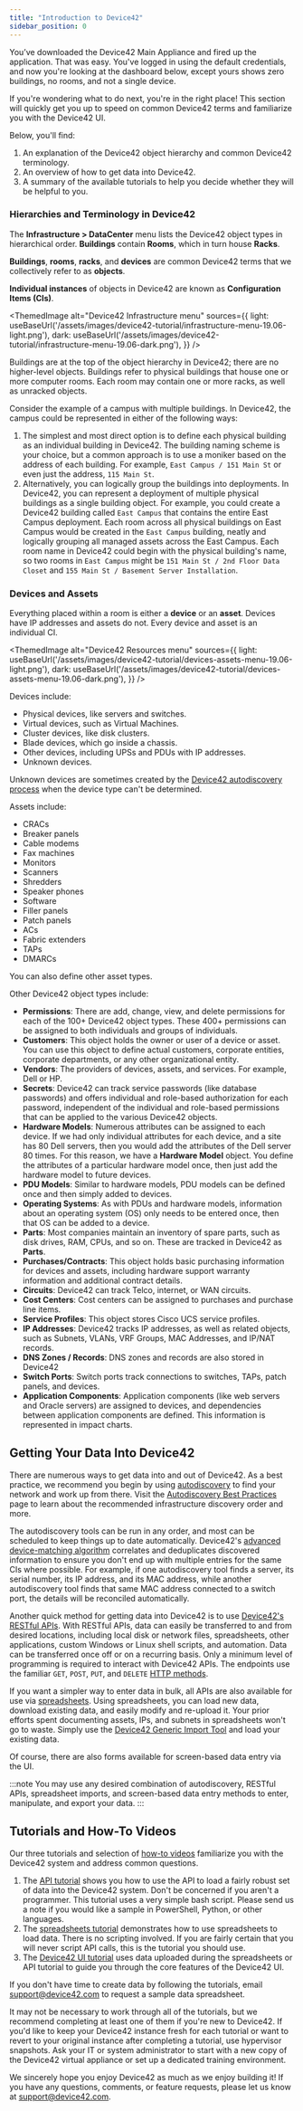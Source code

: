```yaml
---
title: "Introduction to Device42"
sidebar_position: 0
---
```



You’ve downloaded the Device42 Main Appliance and fired up the application. That was easy. You've logged in using the default credentials, and now you're looking at the dashboard below, except yours shows zero buildings, no rooms, and not a single device.

If you're wondering what to do next, you're in the right place! This section will quickly get you up to speed on common Device42 terms and familiarize you with the Device42 UI.

Below, you'll find:

1. An explanation of the Device42 object hierarchy and common Device42 terminology.
2. An overview of how to get data into Device42.
3. A summary of the available tutorials to help you decide whether they will be helpful to you.

### Hierarchies and Terminology in Device42

The **Infrastructure > DataCenter** menu lists the Device42 object types in hierarchical order. **Buildings** contain **Rooms**, which in turn house **Racks**.

**Buildings**, **rooms**, **racks**, and **devices** are common Device42 terms that we collectively refer to as **objects**.

**Individual instances** of objects in Device42 are known as **Configuration Items (CIs)**.

<ThemedImage
  alt="Device42 Infrastructure menu"
  sources={{
    light: useBaseUrl('/assets/images/device42-tutorial/infrastructure-menu-19.06-light.png'),
    dark: useBaseUrl('/assets/images/device42-tutorial/infrastructure-menu-19.06-dark.png'),
  }}
/>

Buildings are at the top of the object hierarchy in Device42; there are no higher-level objects. Buildings refer to physical buildings that house one or more computer rooms. Each room may contain one or more racks, as well as unracked objects.

Consider the example of a campus with multiple buildings. In Device42, the campus could be represented in either of the following ways:

1. The simplest and most direct option is to define each physical building as an individual building in Device42. The building naming scheme is your choice, but a common approach is to use a moniker based on the address of each building. For example, `East Campus / 151 Main St` or even just the address, `115 Main St`.
2. Alternatively, you can logically group the buildings into deployments. In Device42, you can represent a deployment of multiple physical buildings as a single building object. For example, you could create a Device42 building called `East Campus` that contains the entire East Campus deployment. Each room across all physical buildings on East Campus would be created in the `East Campus` building, neatly and logically grouping all managed assets across the East Campus. Each room name in Device42 could begin with the physical building's name, so two rooms in `East Campus` might be `151 Main St / 2nd Floor Data Closet` and `155 Main St / Basement Server Installation`.

### Devices and Assets

Everything placed within a room is either a **device** or an **asset**. Devices have IP addresses and assets do not. Every device and asset is an individual CI.

<ThemedImage
  alt="Device42 Resources menu"
  sources={{
    light: useBaseUrl('/assets/images/device42-tutorial/devices-assets-menu-19.06-light.png'),
    dark: useBaseUrl('/assets/images/device42-tutorial/devices-assets-menu-19.06-dark.png'),
  }}
/>

Devices include:

- Physical devices, like servers and switches.
- Virtual devices, such as Virtual Machines.
- Cluster devices, like disk clusters.
- Blade devices, which go inside a chassis.
- Other devices, including UPSs and PDUs with IP addresses.
- Unknown devices.

Unknown devices are sometimes created by the [Device42 autodiscovery process](/auto-discovery/index.mdx) when the device type can't be determined. 

Assets include:

- CRACs
- Breaker panels
- Cable modems
- Fax machines
- Monitors
- Scanners
- Shredders
- Speaker phones
- Software
- Filler panels
- Patch panels
- ACs
- Fabric extenders
- TAPs
- DMARCs

You can also define other asset types.

Other Device42 object types include:

- **Permissions**: There are add, change, view, and delete permissions for each of the 100+ Device42 object types. These 400+ permissions can be assigned to both individuals and groups of individuals.
- **Customers**: This object holds the owner or user of a device or asset. You can use this object to define actual customers, corporate entities, corporate departments, or any other organizational entity.
- **Vendors**: The providers of devices, assets, and services. For example, Dell or HP.
- **Secrets**: Device42 can track service passwords (like database passwords) and offers individual and role-based authorization for each password, independent of the individual and role-based permissions that can be applied to the various Device42 objects.
- **Hardware Models**: Numerous attributes can be assigned to each device. If we had only individual attributes for each device, and a site has 80 Dell servers, then you would add the attributes of the Dell server 80 times. For this reason, we have a **Hardware Model** object. You define the attributes of a particular hardware model once, then just add the hardware model to future devices.
- **PDU Models**: Similar to hardware models, PDU models can be defined once and then simply added to devices.
- **Operating Systems**: As with PDUs and hardware models, information about an operating system (OS) only needs to be entered once, then that OS can be added to a device.
- **Parts**: Most companies maintain an inventory of spare parts, such as disk drives, RAM, CPUs, and so on. These are tracked in Device42 as **Parts**.
- **Purchases/Contracts**: This object holds basic purchasing information for devices and assets, including hardware support warranty information and additional contract details.
- **Circuits**: Device42 can track Telco, internet, or WAN circuits.
- **Cost Centers**: Cost centers can be assigned to purchases and purchase line items.
- **Service Profiles**: This object stores Cisco UCS service profiles.
- **IP Addresses**: Device42 tracks IP addresses, as well as related objects, such as Subnets, VLANs, VRF Groups, MAC Addresses, and IP/NAT records.
- **DNS Zones / Records**: DNS zones and records are also stored in Device42
- **Switch Ports**: Switch ports track connections to switches, TAPs, patch panels, and devices.
- **Application Components**: Application components (like web servers and Oracle servers) are assigned to devices, and dependencies between application components are defined. This information is represented in impact charts.

## Getting Your Data Into Device42

There are numerous ways to get data into and out of Device42. As a best practice, we recommend you begin by using [autodiscovery](/getstarted/getting-started-with-auto-discovery.mdx) to find your network and work up from there. Visit the [Autodiscovery Best Practices](auto-discovery/autodisc-best-practices.mdx) page to learn about the recommended infrastructure discovery order and more.

The autodiscovery tools can be run in any order, and most can be scheduled to keep things up to date automatically. Device42's [advanced device-matching algorithm](https://support.device42.com/hc/en-us/en-us/articles/360009292494-Release-Summary-15-09-02) correlates and deduplicates discovered information to ensure you don't end up with multiple entries for the same CIs where possible. For example, if one autodiscovery tool finds a server, its serial number, its IP address, and its MAC address, while another autodiscovery tool finds that same MAC address connected to a switch port, the details will be reconciled automatically.

Another quick method for getting data into Device42 is to use [Device42's RESTful APIs](https://api.device42.com). With RESTful APIs, data can easily be transferred to and from desired locations, including local disk or network files, spreadsheets, other applications, custom Windows or Linux shell scripts, and automation. Data can be transferred once off or on a recurring basis. Only a minimum level of programming is required to interact with Device42 APIs. The endpoints use the familiar `GET`, `POST`, `PUT`, and `DELETE` [HTTP methods](https://blog.postman.com/what-are-http-methods/).

If you want a simpler way to enter data in bulk, all APIs are also available for use via [spreadsheets](/integration/imports/spreadsheet-imports-and-exports.mdx). Using spreadsheets, you can load new data, download existing data, and easily modify and re-upload it. Your prior efforts spent documenting assets, IPs, and subnets in spreadsheets won't go to waste. Simply use the [Device42 Generic Import Tool](https://www.device42.com/bulk-data-management/) and load your existing data.

Of course, there are also forms available for screen-based data entry via the UI.

:::note
You may use any desired combination of autodiscovery, RESTful APIs, spreadsheet imports, and screen-based data entry methods to enter, manipulate, and export your data.
:::

## Tutorials and How-To Videos

Our three tutorials and selection of [how-to videos](docs/how-to-videos/index.mdx) familiarize you with the Device42 system and address common questions.

1. The [API tutorial](getstarted/tutorials/tutorial-loading-data-using-the-api.mdx) shows you how to use the API to load a fairly robust set of data into the Device42 system. Don't be concerned if you aren't a programmer. This tutorial uses a very simple bash script. Please send us a note if you would like a sample in PowerShell, Python, or other languages.
2. The [spreadsheets tutorial](/getstarted/tutorials/tutorial-loading-data-using-spreadsheets.mdx) demonstrates how to use spreadsheets to load data. There is no scripting involved. If you are fairly certain that you will never script API calls, this is the tutorial you should use.
3. The [Device42 UI tutorial](getstarted/tutorials/tutorial-navigating-the-device42-user-interface.mdx) uses data uploaded during the spreadsheets or API tutorial to guide you through the core features of the Device42 UI.

If you don't have time to create data by following the tutorials, email [support@device42.com](mailto:support@device42.com) to request a sample data spreadsheet.

It may not be necessary to work through all of the tutorials, but we recommend completing at least one of them if you're new to Device42. If you'd like to keep your Device42 instance fresh for each tutorial or want to revert to your original instance after completing a tutorial, use hypervisor snapshots. Ask your IT or system administrator to start with a new copy of the Device42 virtual appliance or set up a dedicated training environment.

We sincerely hope you enjoy Device42 as much as we enjoy building it! If you have any questions, comments, or feature requests, please let us know at [support@device42.com](mailto:support@device42.com).
